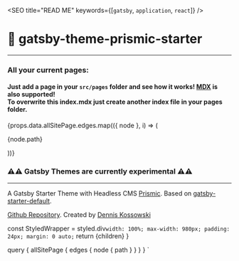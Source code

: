 

<SEO title="READ ME" keywords={[`gatsby`, `application`, `react`]} />

# 🌈 **gatsby-theme-prismic-starter**
---
### All your current pages:
#### Just add a page in your `src/pages` folder and see how it works! [MDX](https://gatsby-mdx.netlify.com/) is also supported! <br /> To overwrite this index.mdx just create another index file in your pages folder. 

<div>
  {props.data.allSitePage.edges.map(({ node }, i) => (
    <Link to={node.path} key={props.i}>
      <p style={{ backgroundColor: '#fafbfc' }}>{node.path}</p>
    </Link>
  ))}
</div>

### ⚠️⚠️ **Gatsby Themes are currently experimental** ⚠️⚠️
***
A Gatsby Starter Theme with Headless CMS [Prismic](https://prismic.io). Based on [gatsby-starter-default](https://www.gatsbyjs.org/starters/gatsbyjs/gatsby-starter-default/).

[Github Repository](https://github.com/kossowski/gatsby-theme-prismic-starter). Created by [Dennis Kossowski](https://denniskossowski.de)

  const StyledWrapper = styled.div`
    width: 100%;
    max-width: 980px;
    padding: 24px;
    margin: 0 auto;
  `
  return <StyledWrapper>{children}</StyledWrapper>
}

  query {
    allSitePage {
      edges {
        node {
          path
        }
      }
    }
  }
`
